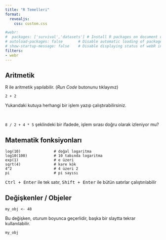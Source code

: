 ```yaml
---
title: "R Temelleri"
format: 
  revealjs:
    css: custom.css

#webr:
#  packages: ['survival','datasets'] # Install R packages on document open
# autoload-packages: false       # Disable automatic loading of packages
# show-startup-message: false    # Disable displaying status of webR initialization
filters:
- webr
---
```


## Aritmetik

R ile aritmetik yapılabilir. (*Run Code* butonunu tıklayınız)

```webr-r
2 + 2
```

Yukarıdaki kutuya herhangi bir işlem yazıp çalıştırabilirsiniz.

&nbsp;

`8 / 2 + 4 * 5` şeklindeki bir ifadede, işlem sırası doğru olarak izleniyor mu?

## Matematik fonksiyonları


```webr-r
log(10)               # doğal logaritma
log10(100)            # 10 tabında logaritma
exp(1)                # e üzeri
sqrt(4)               # kare kök
4^2                   # 4 üzeri 2
pi                    # pi sayısı
```

::: footer
<kbd>Ctrl + Enter</kbd> ile tek satır, <kbd>Shift + Enter</kbd> ile bütün satırlar çalıştırılabilir
:::

## Değişkenler / Objeler

```webr-r
my_obj <- 48
```

Bu değişken, oturum boyunca geçerlidir, başka bir slaytta tekrar kullanılabilir.

```webr-r
my_obj
```
